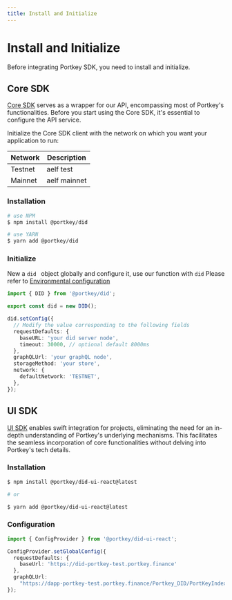 ```yaml
---
title: Install and Initialize
---
```


# Install and Initialize

Before integrating Portkey SDK, you need to install and initialize.

## Core SDK

[Core SDK](docs/OverviewPortkey/start-here.mdx) serves as a wrapper for our API, encompassing most of Portkey's functionalities. Before you start using the Core SDK, it's essential to configure the API service.

Initialize the Core SDK client with the network on which you want your application to run:

| Network | Description  |
| ------- | ------------ |
| Testnet | aelf test    |
| Mainnet | aelf mainnet |

### Installation

```bash
# use NPM
$ npm install @portkey/did

# use YARN
$ yarn add @portkey/did
```

### Initialize

New a `did ` object globally and configure it, use our function with `did`
Please refer to [Environmental configuration](docs/OverviewPortkey/start-here.mdx)

```TypeScript
import { DID } from '@portkey/did';

export const did = new DID();

did.setConfig({
  // Modify the value corresponding to the following fields
  requestDefaults: {
    baseURL: 'your did server node',
    timeout: 30000, // optional default 8000ms
  },
  graphQLUrl: 'your graphQL node',
  storageMethod: 'your store',
  network: {
    defaultNetwork: 'TESTNET',
  },
});

```

## UI SDK

[UI SDK](docs/OverviewPortkey/start-here.mdx) enables swift integration for projects, eliminating the need for an in-depth understanding of Portkey's underlying mechanisms. This facilitates the seamless incorporation of core functionalities without delving into Portkey's tech details.

### Installation

```bash
$ npm install @portkey/did-ui-react@latest

# or

$ yarn add @portkey/did-ui-react@latest
```

### Configuration

```TypeScript
import { ConfigProvider } from '@portkey/did-ui-react';

ConfigProvider.setGlobalConfig({
  requestDefaults: {
    baseUrl: 'https://did-portkey-test.portkey.finance'
  },
  graphQLUrl:
    "https://dapp-portkey-test.portkey.finance/Portkey_DID/PortKeyIndexerCASchema/graphql",
});

```

